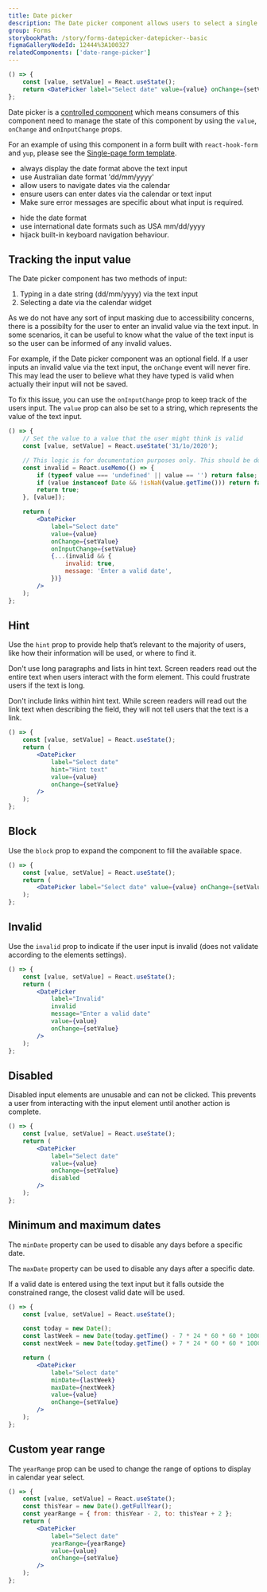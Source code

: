 ```yaml
---
title: Date picker
description: The Date picker component allows users to select a single date via a calendar or text input.
group: Forms
storybookPath: /story/forms-datepicker-datepicker--basic
figmaGalleryNodeId: 12444%3A100327
relatedComponents: ['date-range-picker']
---
```


```jsx live
() => {
	const [value, setValue] = React.useState();
	return <DatePicker label="Select date" value={value} onChange={setValue} />;
};
```

Date picker is a [controlled component](https://reactjs.org/docs/forms.html#controlled-components) which means consumers of this component need to manage the state of this component by using the `value`, `onChange` and `onInputChange` props.

For an example of using this component in a form built with `react-hook-form` and `yup`, please see the [Single-page form template](/template/single-page-form).

<DoHeading />

- always display the date format above the text input
- use Australian date format 'dd/mm/yyyy'
- allow users to navigate dates via the calendar
- ensure users can enter dates via the calendar or text input
- Make sure error messages are specific about what input is required.

<DontHeading />

- hide the date format
- use international date formats such as USA mm/dd/yyyy
- hijack built-in keyboard navigation behaviour.

## Tracking the input value

The Date picker component has two methods of input:

1. Typing in a date string (dd/mm/yyyy) via the text input
2. Selecting a date via the calendar widget

As we do not have any sort of input masking due to accessibility concerns, there is a possibilty for the user to enter an invalid value via the text input. In some scenarios, it can be useful to know what the value of the text input is so the user can be informed of any invalid values.

For example, if the Date picker component was an optional field. If a user inputs an invalid value via the text input, the `onChange` event will never fire. This may lead the user to believe what they have typed is valid when actually their input will not be saved.

To fix this issue, you can use the `onInputChange` prop to keep track of the users input. The `value` prop can also be set to a string, which represents the value of the text input.

```jsx live
() => {
	// Set the value to a value that the user might think is valid
	const [value, setValue] = React.useState('31/1o/2020');

	// This logic is for documentation purposes only. This should be done with `yup` or `zod`.
	const invalid = React.useMemo(() => {
		if (typeof value === 'undefined' || value == '') return false;
		if (value instanceof Date && !isNaN(value.getTime())) return false;
		return true;
	}, [value]);

	return (
		<DatePicker
			label="Select date"
			value={value}
			onChange={setValue}
			onInputChange={setValue}
			{...(invalid && {
				invalid: true,
				message: 'Enter a valid date',
			})}
		/>
	);
};
```

## Hint

Use the `hint` prop to provide help that’s relevant to the majority of users, like how their information will be used, or where to find it.

Don't use long paragraphs and lists in hint text. Screen readers read out the entire text when users interact with the form element. This could frustrate users if the text is long.

Don't include links within hint text. While screen readers will read out the link text when describing the field, they will not tell users that the text is a link.

```jsx live
() => {
	const [value, setValue] = React.useState();
	return (
		<DatePicker
			label="Select date"
			hint="Hint text"
			value={value}
			onChange={setValue}
		/>
	);
};
```

## Block

Use the `block` prop to expand the component to fill the available space.

```jsx live
() => {
	const [value, setValue] = React.useState();
	return (
		<DatePicker label="Select date" value={value} onChange={setValue} block />
	);
};
```

## Invalid

Use the `invalid` prop to indicate if the user input is invalid (does not validate according to the elements settings).

```jsx live
() => {
	const [value, setValue] = React.useState();
	return (
		<DatePicker
			label="Invalid"
			invalid
			message="Enter a valid date"
			value={value}
			onChange={setValue}
		/>
	);
};
```

## Disabled

Disabled input elements are unusable and can not be clicked. This prevents a user from interacting with the input element until another action is complete.

```jsx live
() => {
	const [value, setValue] = React.useState();
	return (
		<DatePicker
			label="Select date"
			value={value}
			onChange={setValue}
			disabled
		/>
	);
};
```

## Minimum and maximum dates

The `minDate` property can be used to disable any days before a specific date.

The `maxDate` property can be used to disable any days after a specific date.

If a valid date is entered using the text input but it falls outside the constrained range, the closest valid date will be used.

```jsx live
() => {
	const [value, setValue] = React.useState();

	const today = new Date();
	const lastWeek = new Date(today.getTime() - 7 * 24 * 60 * 60 * 1000);
	const nextWeek = new Date(today.getTime() + 7 * 24 * 60 * 60 * 1000);

	return (
		<DatePicker
			label="Select date"
			minDate={lastWeek}
			maxDate={nextWeek}
			value={value}
			onChange={setValue}
		/>
	);
};
```

## Custom year range

The `yearRange` prop can be used to change the range of options to display in calendar year select.

```jsx live
() => {
	const [value, setValue] = React.useState();
	const thisYear = new Date().getFullYear();
	const yearRange = { from: thisYear - 2, to: thisYear + 2 };
	return (
		<DatePicker
			label="Select date"
			yearRange={yearRange}
			value={value}
			onChange={setValue}
		/>
	);
};
```
